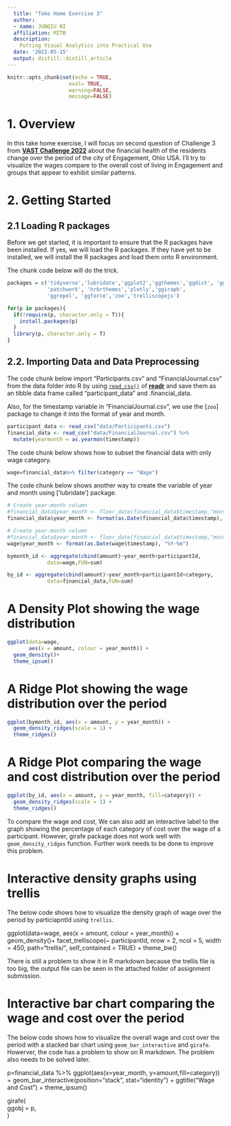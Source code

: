 ```yaml
---
  title: "Take Home Exercise 3"
  author: 
  - name: JUNQIU NI
  affiliation: MITB
  description:
    Putting Visual Analytics into Practical Use
  date: '2022-05-15'
  output: distill::distill_article
---
```

  
  ```r
knitr::opts_chunk$set(echo = TRUE,
                      eval= TRUE,
                      warning=FALSE,
                      message=FALSE)
```

# 1. Overview

In this take home exercise, I will focus on second question of Challenge 3 from [**VAST Challenge 2022**](https://vast-challenge.github.io/2022/) about the financial health of the residents change over the period of the city of Engagement, Ohio USA.
I'll try to visualize the wages compare to the overall cost of living in Engagement and groups that appear to exhibit similar patterns.

# 2. Getting Started

## 2.1 Loading R packages

Before we get started, it is important to ensure that the R packages have been installed.  If yes, we will load the R packages. If they have yet to be installed, we will install the R packages and load them onto R environment.

The chunk code below will do the trick.

```r
packages = c('tidyverse','lubridate','ggplot2','ggthemes','ggdist', 'ggridges',
             'patchwork', 'hrbrthemes','plotly','ggiraph',
             'ggrepel', 'ggforce','zoo','trelliscopejs')

for(p in packages){
  if(!require(p, character.only = T)){
    install.packages(p)
  }
  library(p, character.only = T)
}

```

## 2.2. Importing Data and Data Preprocessing

The code chunk below import "Participants.csv" and "FinancialJournal.csv" from the data folder into R by using [`read_csv()`](https://readr.tidyverse.org/reference/read_delim.html) of [**readr**](https://readr.tidyverse.org/index.html) and save them as an tibble data frame called "participant_data" and .financial_data.

Also, for the timestamp variable in "FinancialJournal.csv", we use the [`zoo`] package to change it into the format of year and month.

```r
participant_data <- read_csv("data/Participants.csv")
financial_data <- read_csv("data/FinancialJournal.csv") %>%
  mutate(yearmonth = as.yearmon(timestamp))
```

The code chunk below shows how to subset the financial data with only wage category.

```r
wage=financial_data%>% filter(category == "Wage")
```

The code chunk below shows another way to create the variable of year and month using
['lubridate'] package.

```r
# Create year-month column
#financial_data$year_month <- floor_date(financial_data$timestamp,"month")
financial_data$year_month <- format(as.Date(financial_data$timestamp), "%Y-%m")
```

```r
# Create year-month column
#financial_data$year_month <- floor_date(financial_data$timestamp,"month")
wage$year_month <- format(as.Date(wage$timestamp), "%Y-%m")
```

```r
bymonth_id <- aggregate(cbind(amount)~year_month+participantId,
             data=wage,FUN=sum)
```

```r

by_id <- aggregate(cbind(amount)~year_month+participantId+category,
             data=financial_data,FUN=sum)
```

# A Density Plot showing the wage distribution

```r
ggplot(data=wage, 
       aes(x = amount, colour = year_month)) +
  geom_density()+ 
  theme_ipsum()
```

# A Ridge Plot showing the wage distribution over the period

```r
ggplot(bymonth_id, aes(x = amount, y = year_month)) +
  geom_density_ridges(scale = 1) + 
  theme_ridges()
```

# A Ridge Plot comparing the wage and cost distribution over the period

```r
ggplot(by_id, aes(x = amount, y = year_month, fill=category)) +
  geom_density_ridges(scale = 1) + 
  theme_ridges()
```

To compare the wage and cost, We can also add an interactive label to the graph showing the percentage of each category of cost over the wage of a participant. However, girafe package does not work well with `geom_density_ridges` function. Further work needs to be done to improve this problem.

# Interactive density graphs using trellis

The below code shows how to visualize the density graph of wage over the period by particiapntId using `trellis`.


ggplot(data=wage, 
       aes(x = amount, 
           colour = year_month)) +
  geom_density()+
  facet_trelliscope(~ participantId, nrow = 2, ncol = 5, width = 450,
                    path="trellis/", self_contained = TRUE) +
  theme_bw()

There is still a problem to show it in R markdown because the trellis file is too big, the output file can be seen in the attached folder of assignment submission.

# Interactive bar chart comparing the wage and cost over the period

The below code shows how to visualize the overall wage and cost over the period with a stacked bar chart using `geom_bar_interactive` and `girafe`. Howerver, the code has a problem to show on R markdown. The problem also needs to be solved later.

p=financial_data %>%
  ggplot(aes(x=year_month, y=amount,fill=category)) +
    geom_bar_interactive(position="stack", stat="identity") +
    ggtitle("Wage and Cost") +
    theme_ipsum()

girafe(                                  
  ggobj = p,                             
  )  



